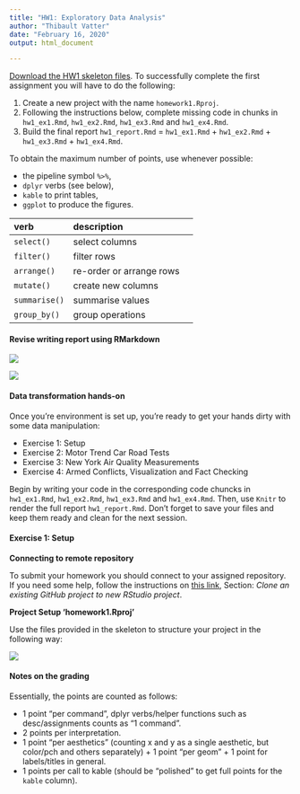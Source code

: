 ```yaml
---
title: "HW1: Exploratory Data Analysis"
author: "Thibault Vatter"
date: "February 16, 2020"
output: html_document

---
```


[Download the HW1 skeleton files](https://raw.githubusercontent.com/tvatter/dsfba_2020/master/static/skeletons/dsfba_homework1_skeleton.zip). To successfully complete the first assignment you
will have to do the following:

1. Create a new project with the name `homework1.Rproj`.
2. Following the instructions below, complete missing code in chunks in `hw1_ex1.Rmd`, `hw1_ex2.Rmd`, `hw1_ex3.Rmd` and `hw1_ex4.Rmd`. 
3. Build the final report `hw1_report.Rmd` = `hw1_ex1.Rmd` + `hw1_ex2.Rmd` + `hw1_ex3.Rmd` + `hw1_ex4.Rmd`.


To obtain the maximum number of points, use whenever possible:

* the pipeline symbol `%>%`,
* `dplyr` verbs (see below),
* `kable` to print tables,
* `ggplot` to produce the figures.


| verb | description |
| :---  | :---  | :---:  |
| `select()` | select columns |
| `filter()` | filter rows |
| `arrange()` | re-order or arrange rows |
| `mutate()` | create new columns |
| `summarise()` | summarise values |
| `group_by()` | group operations |

#### Revise writing report using RMarkdown

![](rmarkdown_cs_1.png)

![](rmarkdown_cs_2.png)

<!-- __Q1.__ To showcase your successful project organisation, start your report by -->
<!-- providing the code and output for listing all files in your current directory  -->
<!-- and subdirectories. -->

#### Data transformation hands-on

Once you're environment is set up, you're ready to get your hands dirty with 
some data manipulation:

 * Exercise 1: Setup
 * Exercise 2: Motor Trend Car Road Tests
 * Exercise 3: New York Air Quality Measurements
 * Exercise 4: Armed Conflicts, Visualization and Fact Checking

Begin by writing your code in the corresponding code chuncks in `hw1_ex1.Rmd`,
`hw1_ex2.Rmd`, `hw1_ex3.Rmd` and `hw1_ex4.Rmd`. Then, use `Knitr` to render the
full report `hw1_report.Rmd`.
Don't forget to save your files and keep them ready and clean for the next session. 

#### Exercise 1: Setup

__Connecting to remote repository__

To submit your homework you should connect to your assigned repository. If you need some help, follow the instructions on [this link](https://www.r-bloggers.com/rstudio-and-github/), Section: *Clone an existing GitHub project to new RStudio project*.

__Project Setup 'homework1.Rproj'__

Use the files provided in the skeleton to structure your project in the following way:

![](project_structure.png)


#### Notes on the grading

Essentially, the points are counted as follows:

* 1 point "per command", dplyr verbs/helper functions such as desc/assignments counts as "1 command".
* 2 points per interpretation.
* 1 point "per aesthetics" (counting x and y as a single aesthetic, but color/pch and others separately) + 1 point "per geom" + 1 point for labels/titles in general.
* 1 points per call to kable (should be "polished" to get full points for the `kable` column).